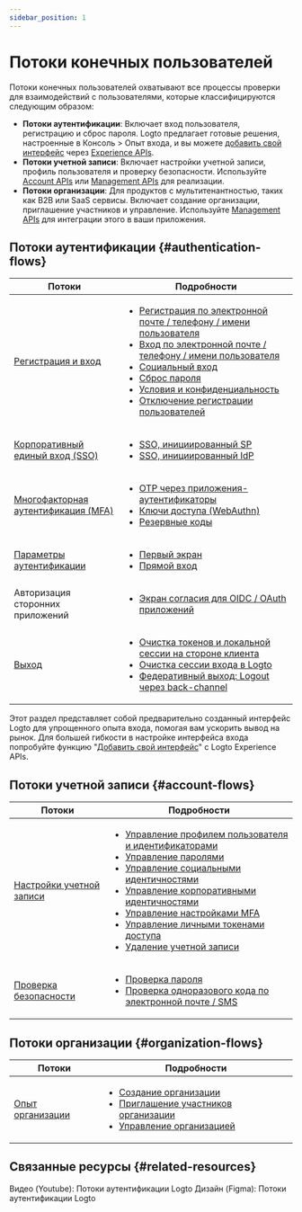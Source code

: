 ```yaml
---
sidebar_position: 1
---
```


# Потоки конечных пользователей

Потоки конечных пользователей охватывают все процессы проверки для взаимодействий с пользователями, которые классифицируются следующим образом:

- **Потоки аутентификации**: Включает вход пользователя, регистрацию и сброс пароля. Logto предлагает готовые решения, настроенные в <CloudLink to="/sign-in-experience">Консоль > Опыт входа</CloudLink>, и вы можете [добавить свой интерфейс](/customization/bring-your-ui) через [Experience APIs](https://openapi.logto.io/group/endpoint-experience).
- **Потоки учетной записи**: Включает настройки учетной записи, профиль пользователя и проверку безопасности. Используйте [Account APIs](https://openapi.logto.io/group/endpoint-account-center) или [Management APIs](https://openapi.logto.io/operation/operation-getuser) для реализации.
- **Потоки организации**: Для продуктов с мультитенантностью, таких как B2B или SaaS сервисы. Включает создание организации, приглашение участников и управление. Используйте [Management APIs](https://openapi.logto.io/operation/operation-listorganizations) для интеграции этого в ваши приложения.

## Потоки аутентификации \{#authentication-flows}

| Потоки                                                                | Подробности                                                                                                                                                                                                                                                                                                                                                                                                                                                                                                                                                                                                             |
| --------------------------------------------------------------------- | ----------------------------------------------------------------------------------------------------------------------------------------------------------------------------------------------------------------------------------------------------------------------------------------------------------------------------------------------------------------------------------------------------------------------------------------------------------------------------------------------------------------------------------------------------------------------------------------------------------------------- |
| [Регистрация и вход](/end-user-flows/sign-up-and-sign-in)             | <ul><li>[Регистрация по электронной почте / телефону / имени пользователя](/end-user-flows/sign-up-and-sign-in/sign-up)</li><li>[Вход по электронной почте / телефону / имени пользователя](/end-user-flows/sign-up-and-sign-in/sign-in)</li><li>[Социальный вход](/end-user-flows/sign-up-and-sign-in/social-sign-in)</li><li>[Сброс пароля](/end-user-flows/sign-up-and-sign-in/reset-password)</li><li>[Условия и конфиденциальность](/end-user-flows/sign-up-and-sign-in/terms-and-privacy)</li><li>[Отключение регистрации пользователей](/end-user-flows/sign-up-and-sign-in/disable-user-registration)</li></ul> |
| [Корпоративный единый вход (SSO)](/end-user-flows/enterprise-sso)     | <ul><li>[SSO, инициированный SP](/end-user-flows/enterprise-sso/sp-initiated-sso)</li><li>[SSO, инициированный IdP](/end-user-flows/enterprise-sso/idp-initiated-sso)</li></ul>                                                                                                                                                                                                                                                                                                                                                                                                                                         |
| [Многофакторная аутентификация (MFA)](/end-user-flows/mfa)            | <ul><li>[OTP через приложения-аутентификаторы](/end-user-flows/mfa/authenticator-app-otp)</li><li>[Ключи доступа (WebAuthn)](/end-user-flows/mfa/webauthn)</li><li>[Резервные коды](/end-user-flows/mfa/backup-codes)</li></ul>                                                                                                                                                                                                                                                                                                                                                                                         |
| [Параметры аутентификации](/end-user-flows/authentication-parameters) | <ul><li>[Первый экран](/end-user-flows/authentication-parameters/first-screen)</li><li>[Прямой вход](/end-user-flows/authentication-parameters/direct-sign-in)</li></ul>                                                                                                                                                                                                                                                                                                                                                                                                                                                |
| Авторизация сторонних приложений                                      | <ul><li>[Экран согласия для OIDC / OAuth приложений](/end-user-flows/consent-screen)</li></ul>                                                                                                                                                                                                                                                                                                                                                                                                                                                                                                                          |
| [Выход](/end-user-flows/sign-out)                                     | <ul><li>[Очистка токенов и локальной сессии на стороне клиента](/end-user-flows/sign-out/#clear-tokens-and-local-session-at-the-client-side)</li><li>[Очистка сессии входа в Logto](/end-user-flows/sign-out/#clear-sign-in-session-at-logto)</li><li>[Федеративный выход: Logout через back-channel](/end-user-flows/sign-out/#federated-sign-out-back-channel-logout)</li></ul>                                                                                                                                                                                                                                       |

Этот раздел представляет собой предварительно созданный интерфейс Logto для упрощенного опыта входа, помогая вам ускорить вывод на рынок. Для большей гибкости в настройке интерфейса входа попробуйте функцию "[Добавить свой интерфейс](/customization/bring-your-ui)" с Logto Experience APIs.

## Потоки учетной записи \{#account-flows}

| Потоки                                                         | Подробности                                                                                                                                                                                                                                                                                                                                                                                                                                                                                                                                                                                                                                                                                                                                                                                                                                                                                    |
| -------------------------------------------------------------- | ---------------------------------------------------------------------------------------------------------------------------------------------------------------------------------------------------------------------------------------------------------------------------------------------------------------------------------------------------------------------------------------------------------------------------------------------------------------------------------------------------------------------------------------------------------------------------------------------------------------------------------------------------------------------------------------------------------------------------------------------------------------------------------------------------------------------------------------------------------------------------------------------- |
| [Настройки учетной записи](/end-user-flows/account-settings)   | <ul><li>[Управление профилем пользователя и идентификаторами](/end-user-flows/account-settings/by-management-api#user-profile-and-identifiers-management-apis)</li><li>[Управление паролями](/end-user-flows/account-settings/by-management-api#user-password-management)</li><li>[Управление социальными идентичностями](/end-user-flows/account-settings/by-management-api#user-social-identities-management)</li><li>[Управление корпоративными идентичностями](/end-user-flows/account-settings/by-management-api#user-enterprise-identities-management)</li><li>[Управление настройками MFA](/end-user-flows/account-settings/by-management-api#user-mfa-settings-management)</li><li>[Управление личными токенами доступа](/user-management/personal-access-token)</li><li>[Удаление учетной записи](/end-user-flows/account-settings/by-management-api#user-account-deletion)</li></ul> |
| [Проверка безопасности](/end-user-flows/security-verification) | <ul><li>[Проверка пароля](/end-user-flows/security-verification/by-management-api#password-verification)</li><li>[Проверка одноразового кода по электронной почте / SMS](/end-user-flows/security-verification/by-management-api#emailsms-one-time-code-verification)</li></ul>                                                                                                                                                                                                                                                                                                                                                                                                                                                                                                                                                                                                                |

## Потоки организации \{#organization-flows}

| Потоки                                                      | Подробности                                                                                                                                                                                                                                                                                                                |
| ----------------------------------------------------------- | -------------------------------------------------------------------------------------------------------------------------------------------------------------------------------------------------------------------------------------------------------------------------------------------------------------------------- |
| [Опыт организации](/end-user-flows/organization-experience) | <ul><li>[Создание организации](/end-user-flows/organization-experience/create-organization)</li><li>[Приглашение участников организации](/end-user-flows/organization-experience/invite-organization-members)</li><li>[Управление организацией](/end-user-flows/organization-experience/organization-management)</li></ul> |

## Связанные ресурсы \{#related-resources}

<Url href="https://www.youtube.com/playlist?list=PLy2Il6wrD_fwhMhj-7lS5s94PVE2DAJYg">
  Видео (Youtube): Потоки аутентификации Logto
</Url>
<Url href="https://www.figma.com/community/file/1260495684847942413/logto-sign-in-experience">
  Дизайн (Figma): Потоки аутентификации Logto
</Url>
